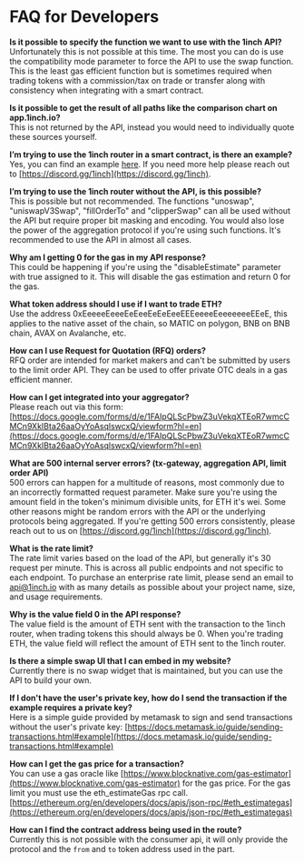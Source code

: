 # FAQ for Developers

**Is it possible to specify the function we want to use with the 1inch API?**  
Unfortunately this is not possible at this time. The most you can do is use the compatibility mode parameter to force the API to use the swap function. This is the least gas efficient function but is sometimes required when trading tokens with a commission/tax on trade or transfer along with consistency when integrating with a smart contract.

**Is it possible to get the result of all paths like the comparison chart on app.1inch.io?**  
This is not returned by the API, instead you would need to individually quote these sources yourself.

**I’m trying to use the 1inch router in a smart contract, is there an example?**  
Yes, you can find an example [here](https://github.com/smye/1inch-swap/). If you need more help please reach out to [https://discord.gg/1inch](https://discord.gg/1inch).

**I’m trying to use the 1inch router without the API, is this possible?**  
This is possible but not recommended. The functions "unoswap", "uniswapV3Swap", "fillOrderTo" and "clipperSwap" can all be used without the API but require proper bit masking and encoding. You would also lose the power of the aggregation protocol if you're using such functions. It's recommended to use the API in almost all cases.

**Why am I getting 0 for the gas in my API response?**  
This could be happening if you're using the "disableEstimate" parameter with true assigned to it. This will disable the gas estimation and return 0 for the gas.

**What token address should I use if I want to trade ETH?**  
Use the address 0xEeeeeEeeeEeEeeEeEeEeeEEEeeeeEeeeeeeeEEeE, this applies to the native asset of the chain, so MATIC on polygon, BNB on BNB chain, AVAX on Avalanche, etc.

**How can I use Request for Quotation (RFQ) orders?**  
RFQ order are intended for market makers and can't be submitted by users to the limit order API. They can be used to offer private OTC deals in a gas efficient manner.

**How can I get integrated into your aggregator?**  
Please reach out via this form: [https://docs.google.com/forms/d/e/1FAIpQLScPbwZ3uVekqXTEoR7wmcCMCn9XkIBta26aaOyYoAsqlswcxQ/viewform?hl=en](https://docs.google.com/forms/d/e/1FAIpQLScPbwZ3uVekqXTEoR7wmcCMCn9XkIBta26aaOyYoAsqlswcxQ/viewform?hl=en)

**What are 500 internal server errors? (tx-gateway, aggregation API, limit order API)**  
500 errors can happen for a multitude of reasons, most commonly due to an incorrectly formatted request parameter. Make sure you're using the amount field in the token's minimum divisible units, for ETH it's wei. Some other reasons might be random errors with the API or the underlying protocols being aggregated. If you're getting 500 errors consistently, please reach out to us on [https://discord.gg/1inch](https://discord.gg/1inch).

**What is the rate limit?**  
The rate limit varies based on the load of the API, but generally it's 30 request per minute. This is across all public endpoints and not specific to each endpoint. To purchase an enterprise rate limit, please send an email to api@1inch.io with as many details as possible about your project name, size, and usage requirements.

**Why is the value field 0 in the API response?**  
The value field is the amount of ETH sent with the transaction to the 1inch router, when trading tokens this should always be 0. When you're trading ETH, the value field will reflect the amount of ETH sent to the 1inch router.

**Is there a simple swap UI that I can embed in my website?**  
Currently there is no swap widget that is maintained, but you can use the API to build your own.

**If I don't have the user's private key, how do I send the transaction if the example requires a private key?**  
Here is a simple guide provided by metamask to sign and send transactions without the user's private key: [https://docs.metamask.io/guide/sending-transactions.html#example](https://docs.metamask.io/guide/sending-transactions.html#example)

**How can I get the gas price for a transaction?**  
You can use a gas oracle like [https://www.blocknative.com/gas-estimator](https://www.blocknative.com/gas-estimator) for the gas price. For the gas limit you must use the eth_estimateGas rpc call. [https://ethereum.org/en/developers/docs/apis/json-rpc/#eth_estimategas](https://ethereum.org/en/developers/docs/apis/json-rpc/#eth_estimategas)

**How can I find the contract address being used in the route?**  
Currently this is not possible with the consumer api, it will only provide the protocol and the `from` and `to` token address used in the part.

